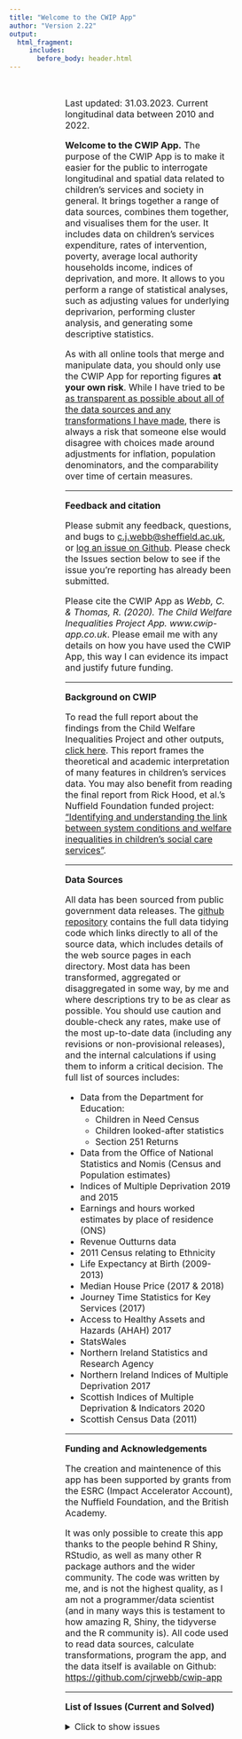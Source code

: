 ```yaml
---
title: "Welcome to the CWIP App"
author: "Version 2.22"
output:
  html_fragment:
     includes:
       before_body: header.html
---
```


<!-- <div class="mycontent"> -->

<br>

<div style = "padding: 0px 20%; font-size: 16px"> 

Last updated: 31.03.2023. Current longitudinal data between 2010 and 2022.

**Welcome to the CWIP App.** The purpose of the CWIP App is to make it easier for the public to interrogate longitudinal and spatial data related to children's services and society in general. It brings together a range of data sources, combines them together, and visualises them for the user. It includes data on children's services expenditure, rates of intervention, poverty, average local authority households income, indices of deprivation, and more. It allows to you perform a range of statistical analyses, such as adjusting values for underlying deprivarion, performing cluster analysis, and generating some descriptive statistics.

As with all online tools that merge and manipulate data, you should only use the CWIP App for reporting figures **at your own risk**. While I have tried to be [as transparent as possible about all of the data sources and any transformations I have made](https://github.com/cjrwebb/cwip-app/blob/master/data/data-tidying.R), there is always a risk that someone else would disagree with choices made around adjustments for inflation, population denominators, and the comparability over time of certain measures. 

---

**Feedback and citation**

Please submit any feedback, questions, and bugs to <a href = "mailto:c.j.webb@sheffield.ac.uk">c.j.webb@sheffield.ac.uk</a>, or [log an issue on Github](https://github.com/cjrwebb/cwip-app). Please check the Issues section below to see if the issue you're reporting has already been submitted.

Please cite the CWIP App as *Webb, C. & Thomas, R. (2020). The Child Welfare Inequalities Project App. www.cwip-app.co.uk*. Please email me with any details on how you have used the CWIP App, this way I can evidence its impact and justify future funding.

---

**Background on CWIP**

To read the full report about the findings from the Child Welfare Inequalities Project and other outputs, [click here](https://www.nuffieldfoundation.org/project/inequalities-in-child-welfare-intervention-rates). This report frames the theoretical and academic interpretation of many features in children's services data. You may also benefit from reading the final report from Rick Hood, et al.'s Nuffield Foundation funded project: ["Identifying and understanding the link between system conditions and welfare inequalities in children’s social care services"](https://www.healthcare.ac.uk/wp-content/uploads/2020/04/System-conditions-and-inequalities_Full-report_Final_March-2020.pdf).


---

**Data Sources**

All data has been sourced from public government data releases. The [github repository](https://github.com/cjrwebb/cwip-app) contains the full data tidying code which links directly to all of the source data, which includes details of the web source pages in each directory. Most data has been transformed, aggregated or disaggregated in some way, by me and where descriptions try to be as clear as possible. You should use caution and double-check any rates, make use of the most up-to-date data (including any revisions or non-provisional releases), and the internal calculations if using them to inform a critical decision. The full list of sources includes:

* Data from the Department for Education: 
  * Children in Need Census
  * Children looked-after statistics
  * Section 251 Returns
* Data from the Office of National Statistics and Nomis (Census and Population estimates)
* Indices of Multiple Deprivation 2019 and 2015
* Earnings and hours worked estimates by place of residence (ONS)
* Revenue Outturns data
* 2011 Census relating to Ethnicity
* Life Expectancy at Birth (2009-2013)
* Median House Price (2017 & 2018)
* Journey Time Statistics for Key Services (2017)
* Access to Healthy Assets and Hazards (AHAH) 2017
* StatsWales
* Northern Ireland Statistics and Research Agency
* Northern Ireland Indices of Multiple Deprivation 2017
* Scottish Indices of Multiple Deprivation & Indicators 2020
* Scottish Census Data (2011)


---

**Funding and Acknowledgements**

The creation and maintenence of this app has been supported by grants from the ESRC (Impact Accelerator Account), the Nuffield Foundation, and the British Academy.

It was only possible to create this app thanks to the people behind R Shiny, RStudio, as well as many other R package authors and the wider community. The code was written by me, and is not the highest quality, as I am not a programmer/data scientist (and in many ways this is testament to how amazing R, Shiny, the tidyverse and the R community is). All code used to read data sources, calculate transformations, program the app, and the data itself is available on Github: [https://github.com/cjrwebb/cwip-app](https://github.com/cjrwebb/cwip-app)


---

<b>List of Issues (Current and Solved)</b>

<details>
<summary>Click to show issues</summary>

* <strike>Cannot install waffle plots from github using `devtools::install_github`, which prevents installing `waffle` > 0.7.0 for spending waffle plots. Temporarily hidden spending waffle plots. </strike> SOLVED BY CHANGING `Sys.setenv(R_REMOTES_NO_ERRORS_FROM_WARNINGS="true")`

* <strike>Fixed Waffle plots, but cannot display these in Shiny app. Problem with Font Awesome 5 library or with waffle package? Can't see immediate fix and will wait until waffle > 0.70 is on CRAN.</strike> Fixed by installing fonts to .fonts on shinyapps.io deployment.

* England Average label on trendplots can occassionally obscure LA label.

* Add additional filter to remove Isles of Scilly and City of London from some data

</details>


</div>

<br><br><br><br><br>